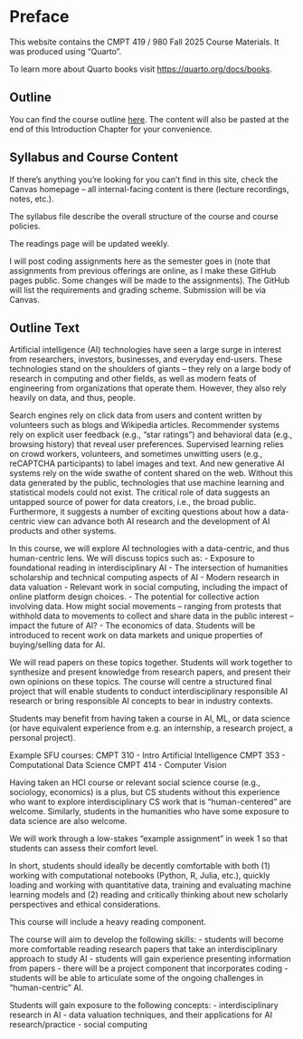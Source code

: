# Preface {.unnumbered}

This website contains the CMPT 419 / 980 Fall 2025 Course Materials. It was produced using "Quarto".

To learn more about Quarto books visit <https://quarto.org/docs/books>.

## Outline

You can find the course outline [here](https://www.sfu.ca/outlines.html?2025/fall/cmpt/419/d200). The content will also be pasted at the end of this Introduction Chapter for your convenience.

## Syllabus and Course Content

If there's anything you're looking for you can't find in this site, check the Canvas homepage -- all internal-facing content is there (lecture recordings, notes, etc.).

The syllabus file describe the overall structure of the course and course policies.

The readings page will be updated weekly.

I will post coding assignments here as the semester goes in (note that assignments from previous offerings are online, as I make these GitHub pages public. Some changes will be made to the assignments). The GitHub will list the requirements and grading scheme. Submission will be via Canvas.


## Outline Text

Artificial intelligence (AI) technologies have seen a large surge in interest from researchers, investors, businesses, and everyday end-users. These technologies stand on the shoulders of giants -- they rely on a large body of research in computing and other fields, as well as modern feats of engineering from organizations that operate them. However, they also rely heavily on data, and thus, people.

Search engines rely on click data from users and content written by volunteers such as blogs and Wikipedia articles. Recommender systems rely on explicit user feedback (e.g., “star ratings”) and behavioral data (e.g., browsing history) that reveal user preferences. Supervised learning relies on crowd workers, volunteers, and sometimes unwitting users (e.g., reCAPTCHA participants) to label images and text. And new generative AI systems rely on the wide swathe of content shared on the web. Without this data generated by the public, technologies that use machine learning and statistical models could not exist. The critical role of data suggests an untapped source of power for data creators, i.e., the broad public. Furthermore, it suggests a number of exciting questions about how a data-centric view can advance both AI research and the development of AI products and other systems.

In this course, we will explore AI technologies with a data-centric, and thus human-centric lens. We will discuss topics such as:
- Exposure to foundational reading in interdisciplinary AI
- The intersection of humanities scholarship and technical computing aspects of AI
- Modern research in data valuation
- Relevant work in social computing, including the impact of online platform design choices.
- The potential for collective action involving data. How might social movements -- ranging from protests that withhold data to movements to collect and share data in the public interest -- impact the future of AI?
- The economics of data. Students will be introduced to recent work on data markets and unique properties of buying/selling data for AI.

We will read papers on these topics together. Students will work together to synthesize and present knowledge from research papers, and present their own opinions on these topics. The course will centre a structured final project that will enable students to conduct interdisciplinary responsible AI research or bring responsible AI concepts to bear in industry contexts.

Students may benefit from having taken a course in AI, ML, or data science (or have equivalent experience from e.g. an internship, a research project, a personal project).

Example SFU courses:
CMPT 310 - Intro Artificial Intelligence
CMPT 353 - Computational Data Science
CMPT 414 - Computer Vision

Having taken an HCI course or relevant social science course (e.g., sociology, economics) is a plus, but CS students without this experience who want to explore interdisciplinary CS work that is “human-centered” are welcome. Similarly, students in the humanities who have some exposure to data science are also welcome.

We will work through a low-stakes "example assignment" in week 1 so that students can assess their comfort level.

In short, students should ideally be decently comfortable with both (1) working with computational notebooks (Python, R, Julia, etc.), quickly loading and working with quantitative data, training and evaluating machine learning models and (2) reading and critically thinking about new scholarly perspectives and ethical considerations.

This course will include a heavy reading component.

The course will aim to develop the following skills:
- students will become more comfortable reading research papers that take an interdisciplinary approach to study AI
- students will gain experience presenting information from papers
- there will be a project component that incorporates coding
- students will be able to articulate some of the ongoing challenges in “human-centric” AI.

Students will gain exposure to the following concepts:
- interdisciplinary research in AI
- data valuation techniques, and their applications for AI research/practice
- social computing


